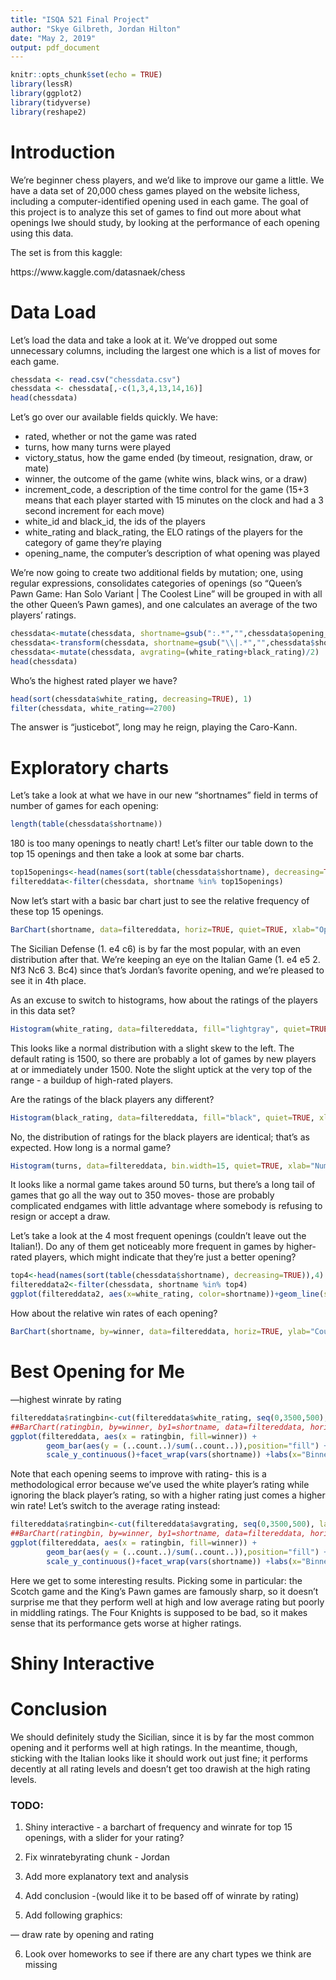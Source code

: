 ```yaml
---
title: "ISQA 521 Final Project"
author: "Skye Gilbreth, Jordan Hilton"
date: "May 2, 2019"
output: pdf_document
---
```


```r
knitr::opts_chunk$set(echo = TRUE)
library(lessR)
library(ggplot2)
library(tidyverse)
library(reshape2)
```

# Introduction

We're beginner chess players, and we'd like to improve our game a little. We have a data set of 20,000 chess games played on the website lichess, including a computer-identified opening used in each game. The goal of this project is to analyze this set of games to find out more about what openings Iwe should study, by looking at the performance of each opening using this data.

The set is from this kaggle:

https://www.kaggle.com/datasnaek/chess

# Data Load

Let's load the data and take a look at it. We've dropped out some unnecessary columns, including the largest one which is a list of moves for each game.

```r
chessdata <- read.csv("chessdata.csv")
chessdata <- chessdata[,-c(1,3,4,13,14,16)]
head(chessdata)
```

Let's go over our available fields quickly. We have:

* rated, whether or not the game was rated
* turns, how many turns were played 
* victory_status, how the game ended (by timeout, resignation, draw, or mate)
* winner, the outcome of the game (white wins, black wins, or a draw)
* increment_code, a description of the time control for the game (15+3 means that each player started with 15 minutes on the clock and had a 3 second increment for each move)
* white_id and black_id, the ids of the players
* white_rating and black_rating, the ELO ratings of the players for the category of game they're playing
* opening_name, the computer's description of what opening was played

We're now going to create two additional fields by mutation; one, using regular expressions, consolidates categories of openings (so "Queen's Pawn Game: Han Solo Variant | The Coolest Line" will be grouped in with all the other Queen's Pawn games), and one calculates an average of the two players' ratings.

```r
chessdata<-mutate(chessdata, shortname=gsub(":.*","",chessdata$opening_name))
chessdata<-transform(chessdata, shortname=gsub("\\|.*","",chessdata$shortname))
chessdata<-mutate(chessdata, avgrating=(white_rating+black_rating)/2)
head(chessdata)
```

Who's the highest rated player we have?

```r
head(sort(chessdata$white_rating, decreasing=TRUE), 1)
filter(chessdata, white_rating==2700)
```

The answer is "justicebot", long may he reign, playing the Caro-Kann.

# Exploratory charts

Let's take a look at what we have in our new "shortnames" field in terms of number of games for each opening:

```r
length(table(chessdata$shortname))
```

180 is too many openings to neatly chart! Let's filter our table down to the top 15 openings and then take a look at some bar charts.


```r
top15openings<-head(names(sort(table(chessdata$shortname), decreasing=TRUE)),15)
filtereddata<-filter(chessdata, shortname %in% top15openings)
```

Now let's start with a basic bar chart just to see the relative frequency of these top 15 openings.

```r
BarChart(shortname, data=filtereddata, horiz=TRUE, quiet=TRUE, xlab="Opening", sort="-", ylab="Count of Games")
```

The Sicilian Defense (1. e4 c6) is by far the most popular, with an even distribution after that. We're keeping an eye on the Italian Game (1. e4 e5 2. Nf3 Nc6 3. Bc4) since that's Jordan's favorite opening, and we're pleased to see it in 4th place.

As an excuse to switch to histograms, how about the ratings of the players in this data set?

```r
Histogram(white_rating, data=filtereddata, fill="lightgray", quiet=TRUE, xlab="White Player's Rating", ylab="Count of Games")
```

This looks like a normal distribution with a slight skew to the left. The default rating is 1500, so there are probably a lot of games by new players at or immediately under 1500. Note the slight uptick at the very top of the range - a buildup of high-rated players.

Are the ratings of the black players any different?
```r
Histogram(black_rating, data=filtereddata, fill="black", quiet=TRUE, xlab="Black Player's Rating", ylab="Count of Games")
```

\pagebreak

No, the distribution of ratings for the black players are identical; that's as expected. How long is a normal game?

```r
Histogram(turns, data=filtereddata, bin.width=15, quiet=TRUE, xlab="Number of Turns", ylab="Count of Games")
```

It looks like a normal game takes around 50 turns, but there's a long tail of games that go all the way out to 350 moves- those are probably complicated endgames with little advantage where somebody is refusing to resign or accept a draw.


Let's take a look at the 4 most frequent openings (couldn't leave out the Italian!). Do any of them get noticeably more frequent in games by higher-rated players, which might indicate that they're just a better opening?

```r
top4<-head(names(sort(table(chessdata$shortname), decreasing=TRUE)),4)
filtereddata2<-filter(chessdata, shortname %in% top4)
ggplot(filtereddata2, aes(x=white_rating, color=shortname))+geom_line(stat="bin", binwidth=25)+ylim(0,100)
```

How about the relative win rates of each opening?

```r
BarChart(shortname, by=winner, data=filtereddata, horiz=TRUE, ylab="Count of Games", stat.x="proportion", xlab="Opening Name",quiet=TRUE)
```



# Best Opening for Me

---highest winrate by rating

```r
filtereddata$ratingbin<-cut(filtereddata$white_rating, seq(0,3500,500), labels=c("0","1","2","3","4","5","6"))
##BarChart(ratingbin, by=winner, by1=shortname, data=filtereddata, horiz=TRUE, ylab="Count of Games", stat.x="proportion", xlab="Opening Name",quiet=TRUE)
ggplot(filtereddata, aes(x = ratingbin, fill=winner)) +  
        geom_bar(aes(y = (..count..)/sum(..count..)),position="fill") + 
        scale_y_continuous()+facet_wrap(vars(shortname)) +labs(x="Binned White Rating", y="Proportion of Games")
```

Note that each opening seems to improve with rating- this is a methodological error because we've used the white player's rating while ignoring the black player's rating, so with a higher rating just comes a higher win rate! Let's switch to the average rating instead:

```r
filtereddata$ratingbin<-cut(filtereddata$avgrating, seq(0,3500,500), labels=c("0","1","2","3","4","5","6"))
##BarChart(ratingbin, by=winner, by1=shortname, data=filtereddata, horiz=TRUE, ylab="Count of Games", stat.x="proportion", xlab="Opening Name",quiet=TRUE)
ggplot(filtereddata, aes(x = ratingbin, fill=winner)) +  
        geom_bar(aes(y = (..count..)/sum(..count..)),position="fill") + 
        scale_y_continuous()+facet_wrap(vars(shortname)) +labs(x="Binned White Rating", y="Proportion of Games")
```

Here we get to some interesting results. Picking some in particular: the Scotch game and the King's Pawn games are famously sharp, so it doesn't surprise me that they perform well at high and low average rating but poorly in middling ratings. The Four Knights is supposed to be bad, so it makes sense that its performance gets worse at higher ratings.


# Shiny Interactive

# Conclusion

We should definitely study the Sicilian, since it is by far the most common opening and it performs well at high ratings. In the meantime, though, sticking with the Italian looks like it should work out just fine; it performs decently at all rating levels and doesn't get too drawish at the high rating levels.

### TODO:

1. Shiny interactive - a barchart of frequency and winrate for top 15 openings, with a slider for your rating?

2. Fix winratebyrating chunk - Jordan

3. Add more explanatory text and analysis

4. Add conclusion -(would like it to be based off of winrate by rating)

5. Add following graphics: 

--- draw rate by opening and rating

6. Look over homeworks to see if there are any chart types we think are missing